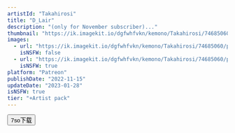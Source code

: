 ```yaml
---
artistId: "Takahirosi"
title: "D_Lair"
description: "(only for November subscriber)..."
thumbnail: "https://ik.imagekit.io/dgfwhfvkn/kemono/Takahirosi/74685060/p6_2_ori_1_S0Rrhn3dq.avif?updatedAt=1736824856273"
images:
  - url: "https://ik.imagekit.io/dgfwhfvkn/kemono/Takahirosi/74685060/p6_2_ori_1_S0Rrhn3dq.avif?updatedAt=1736824856273"
    isNSFW: false
  - url: "https://ik.imagekit.io/dgfwhfvkn/kemono/Takahirosi/74685060/p6_2_ori_4_vZ4S9JHHB.avif?updatedAt=1736824954290"
    isNSFW: true
platform: "Patreon"
publishDate: "2022-11-15"
updateDate: "2023-01-28"
isNSFW: true
tier: "+Artist pack"
---
```



<Button
      isExternal
      isBlock
      variant="flat"
      color="foreground"
      as={Link}
      href="https://pan.7so.top/f/4QElFl/_2_D_LAIR.7z"
    >
      7so下载
    </Button>